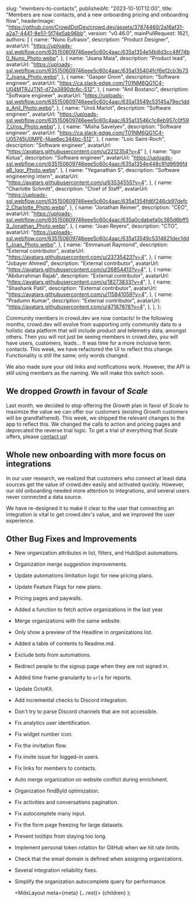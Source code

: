
  slug: "members-to-contacts",
  publishedAt: "2023-10-10T12:00",
  title: "Members are now contacts, and a new onboarding pricing and onboarding flow",
  headerImage:
    "https://github.com/CrowdDotDev/crowd.dev/assets/37874460/2a16af31-a2a7-4441-8e51-5f74e5ab96bb",
  version: "v0.46.0",
  mainPullRequest: 1621,
  authors: [
    {
      name: "Nuno Eufrasio",
      description: "Product Designer",
      avatarUrl:
        "https://uploads-ssl.webflow.com/635150609746eee5c60c4aac/635a1354e14b8d3cc48f74b0_Nuno_Photo.webp",
    },
    {
      name: "Joana Maia",
      description: "Product lead",
      avatarUrl:
        "https://uploads-ssl.webflow.com/635150609746eee5c60c4aac/635a135404fcf6ef2cb3b737_Joana_Photo.webp",
    },
    {
      name: "Gasper Grom",
      description: "Software engineer",
      avatarUrl: "https://ca.slack-edge.com/T01NM6QG1C4-U04MTRJJTN1-d72a3890dc6c-512",
    },
    {
      name: "Anil Bostanci",
      description: "Software engineer",
      avatarUrl:
        "https://uploads-ssl.webflow.com/635150609746eee5c60c4aac/635a13549c53145a79ec1dde_Anil_Photo.webp",
    },
    {
      name: "Uroš Marlot",
      description: "Software engineer",
      avatarUrl:
        "https://uploads-ssl.webflow.com/635150609746eee5c60c4aac/635a13546c1c8eb957c0f597_Uros_Photo.webp",
    },
    {
      name: "Misha Savelyev",
      description: "Software engineer",
      avatarUrl: "https://ca.slack-edge.com/T01NM6QG1C4-U05745U0MPE-f4ae6ec344bc-512",
    },
    {
      name: "Loïc Saint-Roch",
      description: "Software engineer",
      avatarUrl: "https://avatars.githubusercontent.com/u/2212354?v=4"
    },
    {
      name: "Igor Kotua",
      description: "Software engineer",
      avatarUrl:
        "https://uploads-ssl.webflow.com/635150609746eee5c60c4aac/635a1354e448c91d9696fda8_Igor_Photo.webp",
    },
    {
      name: "Yeganathan S",
      description: "Software engineering intern",
      avatarUrl: "https://avatars.githubusercontent.com/u/63534555?v=4",
    },
    {
      name: "Charlotte Schmitt",
      description: "Chief of Staff",
      avatarUrl:
        "https://uploads-ssl.webflow.com/635150609746eee5c60c4aac/635a1354fd6f246cb97defc2_Charlotte_Photo.webp",
    },
    {
      name: "Jonathan Reimer",
      description: "CEO",
      avatarUrl:
        "https://uploads-ssl.webflow.com/635150609746eee5c60c4aac/635a0cdabefa0c385d6bff53_Jonathan_Photo.webp",
    },
    {
      name: "Joan Reyero",
      description: "CTO",
      avatarUrl:
        "https://uploads-ssl.webflow.com/635150609746eee5c60c4aac/635a13549c5314621dec1ddf_Joan_Photo.webp",
    },
    {
      name: "Emmanuel Raymond",
      description: "External contributor",
      avatarUrl: "https://avatars.githubusercontent.com/u/23735423?v=4",
    },
    {
      name: "Jobayer Ahmed",
      description: "External contributor",
      avatarUrl: "https://avatars.githubusercontent.com/u/26854413?v=4",
    },
    {
      name: "Abdurrahman Rajab",
      description: "External contributor",
      avatarUrl: "https://avatars.githubusercontent.com/u/18273833?v=4",
    },
    {
      name: "Shashank Patil",
      description: "External contributor",
      avatarUrl: "https://avatars.githubusercontent.com/u/115841059?v=4",
    },
    {
      name: "Pradumn Kumar",
      description: "External contributor",
      avatarUrl: "https://avatars.githubusercontent.com/u/47187878?v=4",
    },
  ],
};

Community members in crowd.dev are now contacts! In the following months, crowd.dev will evolve from supporting only community data to a holistic data platform that will include product and telemetry data, amongst others.
Then you will not just be seeing members in crowd.dev, you will have users, customers, leads... It was time for a more inclusive term: contacts. This week, we have refactored the UI to reflect this change. Functionality is still the same; only words changed.

We also made sure your old links and notifications work. However, the API is still using members as the naming. We will make this switch soon.

## We dropped _Growth_ in favour of _Scale_ <PullRequest number="1618"/>

Last month, we decided to stop offering the _Growth_ plan in favor of _Scale_ to maximize the value we can offer our customers (existing _Growth_ customers will be grandfathered). This week, we shipped the relevant changes to the app to reflect this. We changed the calls to action and pricing pages and deprecated the reverse trial logic. To get a trial of everything that _Scale_ offers, please [contact us](https://cal.com/team/CrowdDotDev/custom-plan?date=2023-10-12&month=2023-10)! 

<CenteredImage src="https://user-images.githubusercontent.com/37874460/229734259-c35c249a-7e0d-4ed4-811f-798c003d8e02.png" maxWidth="100%" />


## Whole new onboarding with more focus on integrations <PullRequest number="1578"/>

In our user research, we realized that customers who connect at least data sources get the value of crowd.dev easily and activated quickly. However, our old onboarding needed more attention to integrations, and several users never connected a data source.

We have re-designed it to make it clear to the user that connecting an integration is vital to get crowd.dev's value, and we improved the user experience.

<CenteredImage src="https://github.com/CrowdDotDev/crowd.dev/assets/37874460/790f0cb6-a456-490f-8c45-364d7eb1fb90" maxWidth="100%" />


## Other Bug Fixes and Improvements

- New organization attributes in list, filters, and HubSpot automations. <PullRequest number="1519"/>
- Organization merge suggestion improvements. <PullRequest number="1649"/>
- Update automations limitation logic for new pricing plans. <PullRequest number="1641"/>
- Update Feature Flags for new plans. <PullRequest number="1622"/>
- Pricing pages and paywalls. <PullRequest number="1627"/>
- Added a function to fetch active organizations in the last year. <PullRequest number="1630"/>
- Merge organizations with the same website. <PullRequest number="1553"/>
- Only show a preview of the Headline in organizations list. <PullRequest number="1610"/>
- Added a table of contents to Readme.md. <PullRequest number="1623"/>
- Exclude bots from automations. <PullRequest number="1414"/>
- Redirect people to the signup page when they are not signed in. <PullRequest number="1561"/>
- Added time frame granularity to `url`s for reports. <PullRequest number="1452"/>
- Update OctoKit. <PullRequest number="1616"/>
- Add incremental checks to Discord integration. <PullRequest number="1612"/>
- Don't try to parse Discord channels that are not accessible. <PullRequest number="1568"/>
- Fix analytics user identification. <PullRequest number="1654"/>
- Fix widget number icon. <PullRequest number="1650"/>
- Fix the invitation flow. <PullRequest number="1644"/>
- Fix invite issue for logged-in users. <PullRequest number="1643"/>
- Fix links for members to contacts. <PullRequest number="1638"/>
- Auto merge organization on website conflict during enrichment. <PullRequest number="1633"/>
- Organization findById optimization. <PullRequest number="1575"/>
- Fix activities and conversations pagination. <PullRequest number="1558"/>
- Fix autocomplete many input. <PullRequest number="1555"/>
- Fix the form page freezing for large datasets. <PullRequest number="1554"/>
- Prevent tooltips from staying too long. <PullRequest number="1530"/>
- Implement personal token rotation for GitHub when we hit rate limits. <PullRequest number="1625"/>
- Check that the email domain is defined when assigning organizations. <PullRequest number="1637"/>
- Several integration reliability fixes. <PullRequest numbers="1609,1607,1606,1603"/>
- Simplify the organization autocomplete query for performance. <PullRequest number="1574"/>


  <MdxLayout meta={meta} {...rest}>
    {children}
  </MdxLayout>
);

